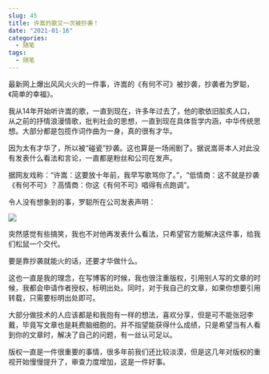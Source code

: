 ```yaml
---
slug: 45
title: 许嵩的歌又一次被抄袭！
date: "2021-01-16"
categories: 
  - 随笔
tags: 
  - 随笔
---
```





最新网上爆出风风火火的一件事，许嵩的《有何不可》被抄袭，抄袭者为罗聪，《简单的幸福》。

我从14年开始听许嵩的歌，一直到现在，许多年过去了，他的歌依旧脍炙人口，从之前的抒情浪漫情歌，批判社会的思想，一直到现在具体哲学内涵，中华传统思想。大部分都是包揽作词作曲为一身，真的很有才华。

因为太有才华了，所以被“碰瓷”抄袭。这也算是一场闹剧了。据说嵩哥本人对此没有发表什么看法和言论，一直都是粉丝和公司在发声。

据网友戏称：“许嵩：这要放十年前，我早写歌骂你了。”，“低情商：这不就是抄袭《有何不可》？高情商：你这《有何不可》唱得有点跑调”。

令人没有想象到的事，罗聪所在公司发表声明：

![](https://nimg.ws.126.net/?url=http%3A%2F%2Fdingyue.ws.126.net%2F2021%2F0107%2Fa2d8b18dj00qmk2qy002cd000hs00sqp.jpg&thumbnail=650x2147483647&quality=80&type=jpg)

突然感觉有些搞笑，我也不对他再发表什么看法，只希望官方能解决这件事，给我们松鼠一个交代。

要是靠抄袭就能火的话，还要才华做什么。

这也一直是我的理念，在写博客的时候，我也很注重版权，引用别人写的文章的时候，我都会申请作者授权，标明出处。同时，对于我自己的文章，如果你想要引用转载，只需要标明出处即可。

大部分做技术的人应该都是和我抱有一样的想法，喜欢分享，但是可不能张冠李戴，毕竟写文章也是耗费脑细胞的。并不指望能获得什么成绩，只是希望当有人看到你的文章时，解决了自己的问题，有一丝认可足以。

版权一直是一件很重要的事情，很多年前我们还比较淡漠，但是这几年对版权的重视开始慢慢提升了，审查力度增加，这是一件好事。
